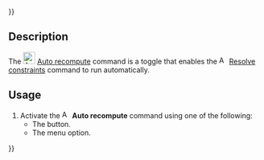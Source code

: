 {{UnfinishedDocu{{#translation:}}}}
<languages/>

{{Docnav
|[[Assembly3_TracePartMove|Trace part move]]
|[[Assembly3_SmartRecompute|Smart recompute]]
|[[Assembly3_Workbench|Assembly3]]
|IconL=Assembly_Trace.svg‎‎
|IconR=Assembly_SmartRecompute.svg‎‎
|IconC=Assembly3_workbench_icon.svg
}}

{{GuiCommand
|Name=Assembly3 AutoRecompute
|Icon=Assembly_AutoRecompute.svg‎‎
|MenuLocation=Assembly3 → Auto recompute
|Workbenches=[[Assembly3_Workbench|Assembly3]]
}}

== Description ==

The [[Image:Assembly_AutoRecompute.svg|24px]] [[Assembly3_AutoRecompute|Auto recompute]] command is a toggle that enables the [[Image:Assembly3_workbench_icon.svg‎‎|16px]] [[Assembly3_ResolveConstraints|Resolve constraints]] command to run automatically.

== Usage ==

# Activate the [[Image:Assembly_AutoRecompute.svg|16px]] '''Auto recompute''' command using one of the following:
#* The {{Button|[[Image:Assembly_AutoRecompute.svg|16px]] [[Assembly3_AutoRecompute|Auto recompute]]}} button.
#* The {{MenuCommand|Assembly3 → [[Image:Assembly_AutoRecompute.svg|16px]] Auto recompute}} menu option.


{{Docnav
|[[Assembly3_TracePartMove|Trace part move]]
|[[Assembly3_SmartRecompute|Smart recompute]]
|[[Assembly3_Workbench|Assembly3]]
|IconL=Assembly_Trace.svg‎‎
|IconR=Assembly_SmartRecompute.svg‎‎
|IconC=Assembly3_workbench_icon.svg
}}

{{Userdocnavi{{#translation:}}}}